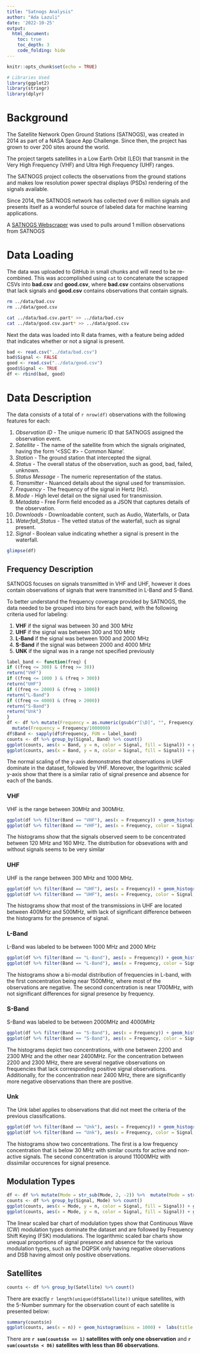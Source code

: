 ```yaml
---
title: "Satnogs Analysis"
author: "Ada Lazuli"
date: '2022-10-25'
output:
  html_document:
    toc: true
    toc_depth: 3
    code_folding: hide
---
```


```r
knitr::opts_chunk$set(echo = TRUE)
```

```r
# Libraries Used
library(ggplot2)
library(stringr)
library(dplyr)
```


# Background

The Satellite Network Open Ground Stations (SATNOGS), was created in 2014 as part of a NASA Space App Challenge. Since then, the project has grown to over 200 sites around the world.

The project targets satellites in a Low Earth Orbit (LEO) that transmit in the Very High Frequency (VHF) and Ultra High Frequency (UHF) ranges.  

The SATNOGS project collects the observations from the ground stations and makes low resolution power spectral displays (PSDs) rendering of the signals available. 

Since 2014, the SATNOGS network has collected over 6 million signals and presents itself as a wonderful source of labeled data for machine learning applications.

A [SATNOGS Webscraper](https://github.com/Maple-Lazuli/satnogs-webscraper-v2) was used to pulls around 1 million observations from SATNOGS

# Data Loading

The data was uploaded to GitHub in small chunks and will need to be re-combined. This was accomplished using `cat` to concatenate the scrapped CSVs into __bad.csv__ and __good.csv__, where __bad.csv__ contains observations that lack signals and __good.csv__ contains observations that contain signals.

```bash
rm ../data/bad.csv
rm ../data/good.csv

cat ../data/bad.csv.part* >> ../data/bad.csv
cat ../data/good.csv.part* >> ../data/good.csv
```

Next the data was loaded into R data frames, with a feature being added that indicates whether or not a signal is present.

```r
bad <- read.csv("../data/bad.csv")
bad$Signal <- FALSE
good <- read.csv("../data/good.csv")
good$Signal <- TRUE
df <- rbind(bad, good)
```

# Data Description

The data consists of a total of `r nrow(df)` observations with the following features for each:

1. _Observation ID_ - The unique numeric ID that SATNOGS assigned the observation event.
2. _Satellite_ - The name of the satellite from which the signals originated, having the form '<SSC #> - Common Name'.
3. _Station_ - The ground station that intercepted the signal.
4. _Status_ - The overall status of the observation, such as good, bad, failed, unknown.
5. _Status Message_ - The numeric representation of the status.
6. _Transmitter_ - Nuanced details about the signal used for transmission. 
7. _Frequency_ - The frequency of the signal in Hertz (Hz).
8. _Mode_ - High level detail on the signal used for transmission.
9. _Metadata_ - Free Form field encoded as a JSON that captures details of the observation.
10. _Downloads_ - Downloadable content, such as Audio, Waterfalls, or Data
11. _Waterfall_Status_ - The vetted status of the waterfall, such as signal present.
12. _Signal_ - Boolean value indicating whether a signal is present in the waterfall.

```r
glimpse(df)
```


## Frequency Description

SATNOGS focuses on signals transmitted in VHF and UHF, however it does contain observations of signals that were transmitted in L-Band and S-Band. 

To better understand the frequency coverage provided by SATNOGS, the data needed to be grouped into bins for each band, with the following criteria used for labeling:

1. __VHF__ if the signal was between 30 and 300 MHz
2. __UHF__ if the signal was between 300 and 100 MHz
3. __L-Band__ if the signal was between 1000 and 2000 MHz
4. __S-Band__ if the signal was between 2000 and 4000 MHz
5. __UNK__ if the signal was in a range not specified previously

```r
label_band <- function(freq) {
if ((freq <= 300) & (freq >= 30))
return("VHF")
if ((freq <= 1000 ) & (freq > 300))
return("UHF")
if ((freq <= 2000) & (freq > 1000))
return("L-Band")
if ((freq <= 4000) & (freq > 2000))
return("S-Band")
return("Unk")
}
df <- df %>% mutate(Frequency = as.numeric(gsub(r"[\D]", "", Frequency))) %>%
  mutate(Frequency = Frequency/1000000)
df$Band <- sapply(df$Frequency, FUN = label_band)
counts <- df %>% group_by(Signal, Band) %>% count()
ggplot(counts, aes(x = Band, y = n, color = Signal, fill = Signal)) + geom_col(position = "dodge", alpha = 0.5) + labs(title = "Frequency Bands - Linear Scaling", x ="Band", y = "Counts") + coord_flip()
ggplot(counts, aes(x = Band, y = n, color = Signal, fill = Signal)) + geom_col(position = "dodge", alpha = 0.5) + labs(title = "Frequency Bands - Logarithmic Scaling", x ="Band", y = "Logarithmic Counts") + coord_flip() + scale_y_log10()
```

The normal scaling of the y-axis demonstrates that observations in UHF dominate in the dataset, followed by VHF. Moreover, the logarithmic scaled y-axis show that there is a similar ratio of signal presence and absence for each of the bands.

### VHF

VHF is the range between 30MHz and 300MHz.

```r
ggplot(df %>% filter(Band == "VHF"), aes(x = Frequency)) + geom_histogram(bins = 1000) +  labs(title = "Histogram of VHF Frequencies", x ="Frequency", y = "Counts")
ggplot(df %>% filter(Band == "VHF"), aes(x = Frequency, color = Signal, fill = Signal)) + geom_histogram(bins = 1000, alpha = 0.3) +  labs(title = "Histogram of VHF Frequencies", x ="Frequency", y = "Counts") + facet_grid(~ Signal) + coord_flip()
```

The histograms show that the signals observed seem to be concentrated between 120 MHz and 160 MHz. The distribution for obsevations with and without signals seems to be very similar

### UHF

UHF is the range between 300 MHz and 1000 MHz.

```r
ggplot(df %>% filter(Band == "UHF"), aes(x = Frequency)) + geom_histogram(bins = 1000) +  labs(title = "Histogram of UHF Frequencies", x ="Frequency", y = "Counts")
ggplot(df %>% filter(Band == "UHF"), aes(x = Frequency, color = Signal, fill = Signal)) + geom_histogram(bins = 1000, alpha = 0.4) +  labs(title = "Histogram of UHF Frequencies", x ="Frequency", y = "Counts")  + facet_grid(~ Signal) + coord_flip()
```

The histograms show that most of the transmissions in UHF are located between 400MHz and 500MHz, with lack of significant difference between the histograms for the presence of signal.

### L-Band

L-Band was labeled to be between 1000 MHz and 2000 MHz

```r
ggplot(df %>% filter(Band == "L-Band"), aes(x = Frequency)) + geom_histogram(bins = 1000) +  labs(title = "Histogram of L-Band Frequencies", x ="Frequency", y = "Counts")
ggplot(df %>% filter(Band == "L-Band"), aes(x = Frequency, color = Signal, fill = Signal)) + geom_histogram(bins = 1000, alpha = 0.3) +  labs(title = "Histogram of L-Band Frequencies", x ="Frequency", y = "Counts")  + facet_grid(~ Signal) + coord_flip()
```

The histograms show a bi-modal distribution of frequencies in L-band, with the first concentration being near 1500MHz, where most of the observations are negative. The second concentration is near 1700MHz, with not significant differences for signal presence by frequency. 

### S-Band

S-Band was labeled to be between 2000MHz and 4000MHz

```r
ggplot(df %>% filter(Band == "S-Band"), aes(x = Frequency)) + geom_histogram(bins = 1000) +  labs(title = "Histogram of S-Band Frequencies", x ="Frequency", y = "Counts")
ggplot(df %>% filter(Band == "S-Band"), aes(x = Frequency, color = Signal, fill = Signal)) + geom_histogram(bins = 1000, alpha = 0.3) +  labs(title = "Histogram of S-Band Frequencies", x ="Frequency", y = "Counts")  + facet_grid(~ Signal) + coord_flip()
```

The histograms depict two concentrations, with one between 2200 and 2300 MHz and the other near 2400MHz. For the concentration between 2200 and 2300 MHz, there are several negative observations on frequencies that lack corresponding positive signal observations. Additionally, for the concentration near 2400 MHz, there are significantly more negative observations than there are positive.


### Unk

The Unk label applies to observations that did not meet the criteria of the previous classifications.

```r
ggplot(df %>% filter(Band == "Unk"), aes(x = Frequency)) + geom_histogram(bins = 1000) +  labs(title = "Histogram of Un-Labeled Frequency Bands", x ="Frequency", y = "Counts")
ggplot(df %>% filter(Band == "Unk"), aes(x = Frequency, color = Signal, fill = Signal)) + geom_histogram(bins = 1000, alpha = 0.3) +  labs(title = "Histogram of Un-Labeled Frequency Bands", x ="Frequency", y = "Counts")  + facet_grid(~ Signal) + coord_flip()
```

The histograms show two concentrations. The first is a low frequency concentration that is below 30 MHz with similar counts for active and non-active signals. The second concentration is around 11000MHz with dissimilar occurences for signal presence.

## Modulation Types

```r
df <- df %>% mutate(Mode = str_sub(Mode, 2, -2)) %>%  mutate(Mode = str_extract(Mode, "[A-Z]+"))
counts <- df %>% group_by(Signal, Mode) %>% count()
ggplot(counts, aes(x = Mode, y = n, color = Signal, fill = Signal)) + geom_col(position = "dodge", alpha = 0.5) + labs(title = "Modulation Performance - Linear Scaling", x ="Modulation Type", y = "Counts") + coord_flip()
ggplot(counts, aes(x = Mode, y = n, color = Signal, fill = Signal)) + geom_col(position = "dodge", alpha = 0.5) + labs(title = "Modulation Performance - Logarithmic Scaling", x ="Modulation Type", y = "Logarithmic Counts") + coord_flip() + scale_y_log10()

```

The linear scaled bar chart of modulation types show that Continuous Wave (CW) modulation types dominate the dataset and are followed by Frequency Shift Keying (FSK) modulations. The logarithmic scaled bar charts show unequal proportions of signal presence and absence for the various modulation types, such as the DQPSK only having negative observations and DSB having almost only positive observations.

## Satellites

```r
counts <- df %>% group_by(Satellite) %>% count()
```

There are exactly `r length(unique(df$Satellite))` unique satellites, with the 5-Number summary for the observation count of each satellite is presented below:

```r
summary(counts$n)
ggplot(counts, aes(x = n)) + geom_histogram(bins = 1000) +  labs(title = "Histogram of Satellite Observation Occurences", x ="Number of Observations", y = "Occurences")
```

There are __`r sum(counts$n == 1)` satellites with only one observation__ and __`r sum(counts$n < 86)` satellites with less than 86 observations__.